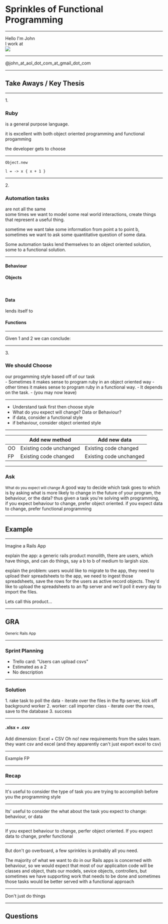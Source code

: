 

<Head>
  <title>Sprinkles of FP</title>
</Head>

<h1>
  Sprinkles of Functional Programming
</h1>

---

<div>Hello I'm John</div>
<Horizontal>
  <div>I work at</div>
  <div><img src="./images/tb_horizontal_default.png" /></div>
</Horizontal>

---

<a>
  @john_at_aol_dot_com_at_gmail_dot_com
</a>

---

<h2>
  Take Aways / Key Thesis
</h2>

---

<div>1.</div>
<h3>Ruby</h3>
<div>is a general purpose language.</div>

<Notes> it is excellent with both object oriented programming and functional progamming
</Notes>

<Notes> the developer gets to choose</Notes>

---

<Horizontal>

```
Object.new
```

```
l = -> x { x + 1 }

```
</Horizontal>

---

<div>2.</div>
<h3>Automation tasks</h3>
<div>are not all the same</div>

<Notes>
some times we want to model some real world interactions, create things that
represent a useful thing.

sometime we want take some information from point a to point b, sometimes we
want to ask some quantitative question of some data.

Some automation tasks lend themselves to an object oriented solution, some to a
   functional solution.
</Notes>

---

<Horizontal>
<h4>Behaviour</h4>
<h4>Objects</h4>
</Horizontal>

<br />

<div>
<h4>Data</h4> lends itself to <h4>Functions</h4>
</div>

---

<div>
  Given 1 and 2 we can conclude:
</div>

---

<div>3.</div>

<h3>We should Choose</h3>
<div>our progamming style based off of our task</div>

<Notes>
  - Sometimes it makes sense to program ruby in an object oriented way
  - other times it makes sense to program ruby in a functional way.
  - It depends on the task.
  - (you may now leave)
</Notes>

---

<ul>
<Appear>
<li>Understand task first then choose style </li>
<li>What do you expect will change? Data or Behaviour? </li>
<li>if data, consider a functional style </li>
<li>if behaviour, consider object oriented style </li>
</Appear>
</ul>

---

<table>
  <thead>
    <tr>
      <th></th>
      <th>Add new method</th>
      <th>Add new data</th>
    </tr>
  </thead>
  <tbody>
    <tr>
      <td>OO</td>
      <td>Existing code unchanged</td>
      <td>Existing code changed</td>
    </tr>
    <tr>
      <td>FP</td>
      <td>Existing code changed</td>
      <td>Existing code unchanged</td>
    </tr>
  </tbody>
</table>

---

<h3>Ask</h3>
<small>What do you expect will change</small>

<Notes>
  A good way to decide which task goes to which is by asking what is more
  likely to change in the future of your program, the behaviour, or the data?
  thus given a task you're solving with programming, if you expect behaviour to
  change, prefer object oriented. if you expect data to change, prefer functional programming
</Notes>

---

<h2>Example</h2>

---

<p>Imagine a Rails App</p>

<Notes>
explain the app: a generic rails product monolith, there are users, which have
things, and can do things, say a b to b of medium to largish size.

explain the problem: users would like to migrate to the app, they need to upload
their spreadsheets to the app, we need to ingest those spreadsheets, save the
rows for the users as active record objects. They'd like to upload the
spreadsheets to an ftp server and we'll poll it every day to import the files.

Lets call this product...
</Notes>

---

<h2>GRA</h2>
<small>Generic Rails App</small>

---

<h3>Sprint Planning</h3>
<ul>
<Appear>
  <li>Trello card: "Users can upload csvs"</li>
  <li>Estimated as a 2</li>
  <li>No description</li>
</Appear>
</ul>

---

<h3>Solution</h3>

<Notes>
1. rake task to poll the data - iterate over the files in the ftp server, kick
   off background worker
2. worker: call importer class - iterate over the rows, save to the database
3. success
</Notes>

---

<h4>.xlsx + .csv</h4>

<Notes>
Add dimension: Excel + CSV
Oh no! new requirements from the sales team. they want csv and excel (and they
apparently can't just export excel to csv)
</Notes>

---

Example FP

---

<h3>Recap</h3>

---

<div>
It's useful to consider the type of task you are trying to accomplish before you
the programming style
</div>

---

<div>
Its' useful to consider the what about the task you expect to change: behaviour,
or data
</div>

---

<div>
  If you expect behaviour to change, perfer object oriented.
  If you expect data to change, prefer functional
</div>

---

<div>
  But don't go overboard, a few sprinkles is probably all you need.
</div>

<Notes> The majority of what we want to do in our Rails apps is concerned with
behaviour, so we would expect that most of our applicaiton code will be classes
and object, thats our models, sevice objects, controllers, but sometimes we have
supporting work that needs to be done and sometimes those tasks would be better
served with a functional approach
</Notes>

---

<div>Don't just do things</div>

---

<h2>Questions</h2>
